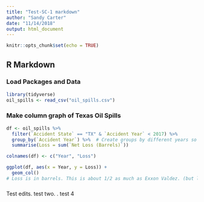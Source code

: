 ```yaml
---
title: "Test-SC-1 markdown"
author: "Sandy Carter"
date: "11/14/2018"
output: html_document
---
```


```r
knitr::opts_chunk$set(echo = TRUE)
```

## R Markdown

### Load Packages and Data
```r
library(tidyverse)
oil_spills <- read_csv("oil_spills.csv")
```

### Make column graph of Texas Oil Spills
```r
df <- oil_spills %>% 
  filter(`Accident State` == "TX" & `Accident Year` < 2017) %>% 
  group_by(`Accident Year`) %>%  # Create groups by different years so we can find net oil loss by year
  summarise(Loss = sum(`Net Loss (Barrels)`))

colnames(df) <- c("Year", "Loss")

ggplot(df, aes(x = Year, y = Loss)) +
  geom_col()
# Loss is in barrels. This is about 1/2 as much as Exxon Valdez. (but land to marine is apples/oranges)
```

###
Test edits. test two. .
test 4